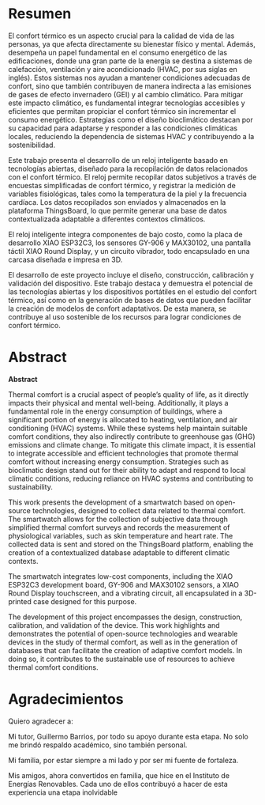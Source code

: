 # Resumen {.unnumbered}

El confort térmico es un aspecto crucial para la calidad de vida de las personas, ya que afecta directamente su bienestar físico y mental. Además, desempeña un papel fundamental en el consumo energético de las edificaciones, donde una gran parte de la energía se destina a sistemas de calefacción, ventilación y aire acondicionado (HVAC, por sus siglas en inglés). Estos sistemas nos ayudan a mantener condiciones adecuadas de confort, sino que también contribuyen de manera indirecta a las emisiones de gases de efecto invernadero (GEI) y al cambio climático. Para mitigar este impacto climático, es fundamental integrar tecnologías accesibles y eficientes que permitan propiciar el confort térmico sin incrementar el consumo energético. Estrategias como el diseño bioclimático destacan por su capacidad para adaptarse y responder a las condiciones climáticas locales, reduciendo la dependencia de sistemas HVAC y contribuyendo a la sostenibilidad.

Este trabajo presenta el desarrollo de un reloj inteligente basado en tecnologías abiertas, diseñado para la recopilación de datos relacionados con el confort térmico. El reloj permite recopilar datos subjetivos a través de encuestas simplificadas de confort térmico, y registrar la medición de variables fisiológicas, tales como la temperatura de la piel y la frecuencia cardíaca. Los datos recopilados son enviados y almacenados en la plataforma ThingsBoard, lo que permite generar una base de datos contextualizada adaptable a diferentes contextos climáticos.

El reloj inteligente integra componentes de bajo costo, como la placa de desarrollo XIAO ESP32C3, los sensores GY-906 y MAX30102, una pantalla táctil XIAO Round Display, y un circuito vibrador, todo encapsulado en una carcasa diseñada e impresa en 3D. 

El desarrollo de este proyecto incluye el diseño, construcción, calibración y validación del dispositivo. Este trabajo destaca y demuestra el potencial de las tecnologías abiertas y los dispositivos portátiles en el estudio del confort térmico, así como en la generación de bases de datos que pueden facilitar la creación de modelos de confort adaptativos. De esta manera, se contribuye al uso sostenible de los recursos para lograr condiciones de confort térmico. \newline

# Abstract {.unnumbered}

**Abstract**

Thermal comfort is a crucial aspect of people's quality of life, as it directly impacts their physical and mental well-being. Additionally, it plays a fundamental role in the energy consumption of buildings, where a significant portion of energy is allocated to heating, ventilation, and air conditioning (HVAC) systems. While these systems help maintain suitable comfort conditions, they also indirectly contribute to greenhouse gas (GHG) emissions and climate change. To mitigate this climate impact, it is essential to integrate accessible and efficient technologies that promote thermal comfort without increasing energy consumption. Strategies such as bioclimatic design stand out for their ability to adapt and respond to local climatic conditions, reducing reliance on HVAC systems and contributing to sustainability.

This work presents the development of a smartwatch based on open-source technologies, designed to collect data related to thermal comfort. The smartwatch allows for the collection of subjective data through simplified thermal comfort surveys and records the measurement of physiological variables, such as skin temperature and heart rate. The collected data is sent and stored on the ThingsBoard platform, enabling the creation of a contextualized database adaptable to different climatic contexts.

The smartwatch integrates low-cost components, including the XIAO ESP32C3 development board, GY-906 and MAX30102 sensors, a XIAO Round Display touchscreen, and a vibrating circuit, all encapsulated in a 3D-printed case designed for this purpose.

The development of this project encompasses the design, construction, calibration, and validation of the device. This work highlights and demonstrates the potential of open-source technologies and wearable devices in the study of thermal comfort, as well as in the generation of databases that can facilitate the creation of adaptive comfort models. In doing so, it contributes to the sustainable use of resources to achieve thermal comfort conditions. \newline

# Agradecimientos {.unnumbered}


Quiero agradecer a:

Mi tutor, Guillermo Barrios, por todo su apoyo durante esta etapa. No solo me brindó respaldo académico, sino también personal.

Mi familia, por estar siempre a mi lado y por ser mi fuente de fortaleza.

Mis amigos, ahora convertidos en familia, que hice en el Instituto de Energías Renovables. Cada uno de ellos contribuyó a hacer de esta experiencia una etapa inolvidable





